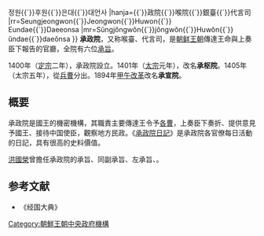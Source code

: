 {{Infobox Korean name
|img=
|imgwidth=
|caption=
|hangul=승정원{{`}}정원{{`}}후원{{`}}은대{{`}}대언사
|hanja={{linktext|承|政|院}}{{`}}政院{{`}}喉院{{`}}銀臺{{`}}代言司
|rr=Seungjeongwon{{`}}Jeongwon{{`}}Huwon{{`}}<br>Eundae{{`}}Daeeonsa
|mr=Sŭngjŏngwŏn{{`}}jŏngwŏn{{`}}Huwŏn{{`}}ǔndae{{`}}daeǒnsa
}}
'''承政院'''，又称喉臺、代言司，是[[朝鲜王朝|朝鲜王朝]]傳達王命與上奏臣下報告的官廳，全院有六位[[承旨|承旨]]。

1400年（[[朝鲜定宗|定宗]]二年），承政院設立。1401年（[[朝鮮太宗|太宗]]元年），改名'''承枢院'''。1405年（太宗五年），從[[兵曹|兵曹]]分出。1894年[[甲午改革|甲午改革]]改名'''承宣院'''。

==概要==
承政院是國王的機密機構，其職責主要傳達王令予[[一府六曹|各曹]]，上奏臣下奏折、提供意見予國王、接待中国使臣，觀察地方民政。《[[承政院日記|承政院日記]]》是承政院各官僚每日活動的日記，具有很高的史料價值。

[[洪國榮|洪國榮]]曾擔任承政院的承旨、同副承旨、左承旨、{{tsl|ko|도승지|都承旨}}。

==参考文献==
*《经国大典》

{{朝鲜王朝官制}}
{{Korea-hist-stub}}
[[Category:朝鮮王朝中央政府機構|Category:朝鮮王朝中央政府機構]]